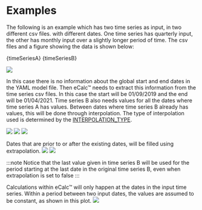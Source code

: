 
# Examples

The following is an example which has two time series as input, in two different csv files. with different dates. One
time series has quarterly input, the other has monthly input over a slightly longer period of time. The csv files and a
figure showing the data is shown below:

<CodeBlock title="time_series_A.csv">{timeSeriesA}</CodeBlock>
<CodeBlock title="time_series_B.csv">{timeSeriesB}</CodeBlock>

![](/img/docs/time_series_data_for_example.png)

In this case there is no information about the global start and end dates in the YAML model file. Then eCalc™ needs to
extract this information from the time series csv files. In this case the start will be 01/09/2019 and the end will be
01/04/2021. Time series B also needs values for all the dates where time series A has values. Between dates where time
series B already has values, this will be done through interpolation. The type of interpolation used is determined by
the [INTERPOLATION_TYPE](/about/references/INTERPOLATION_TYPE.md).


![](/img/docs/right_interpolation.png)
![](/img/docs/left_interpolation.png)
![](/img/docs/linear_interpolation.png)


Dates that are prior to or after the existing dates, will be filled using extrapolation.
![](/img/docs/extrapolation_true.png)
![](/img/docs/extrapolation_false.png)

:::note
Notice that the last value given in time series B will be used for the period starting at the last date in the original
time series B, even when extrapolation is set to false
:::

Calculations within eCalc™ will only happen at the dates in the input time series. Within a period between two input
dates, the values are assumed to be constant, as shown in this plot.
![](/img/docs/time_series_with_interpolation_and_extrapolation.png)

